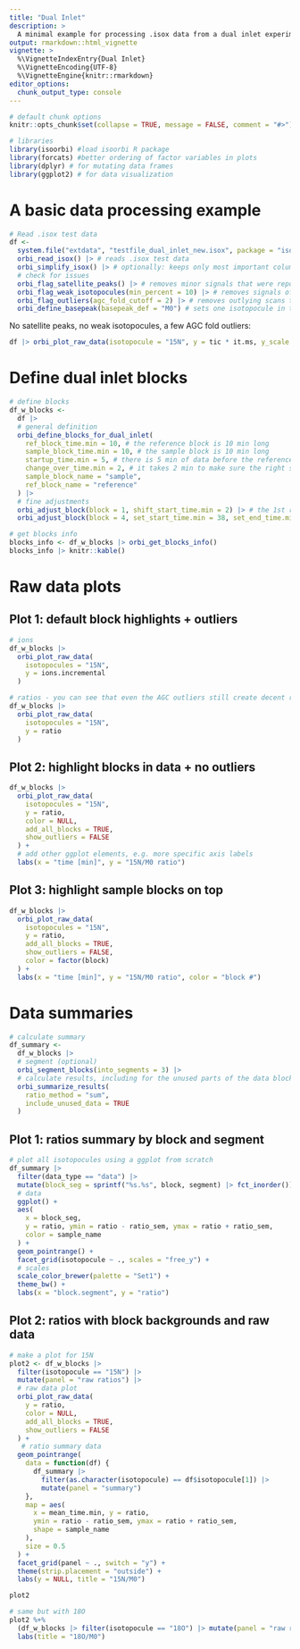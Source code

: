 ---
title: "Dual Inlet"
description: >
  A minimal example for processing .isox data from a dual inlet experiments
output: rmarkdown::html_vignette
vignette: >
  %\VignetteIndexEntry{Dual Inlet}
  %\VignetteEncoding{UTF-8}
  %\VignetteEngine{knitr::rmarkdown}
editor_options: 
  chunk_output_type: console
---


```{r, include=FALSE}
# default chunk options
knitr::opts_chunk$set(collapse = TRUE, message = FALSE, comment = "#>")
```

```{r, message=FALSE}
# libraries
library(isoorbi) #load isoorbi R package
library(forcats) #better ordering of factor variables in plots
library(dplyr) # for mutating data frames
library(ggplot2) # for data visualization
```

# A basic data processing example

```{r}
# Read .isox test data
df <- 
  system.file("extdata", "testfile_dual_inlet_new.isox", package = "isoorbi") |>
  orbi_read_isox() |> # reads .isox test data
  orbi_simplify_isox() |> # optionally: keeps only most important columns; equivalent to simplify check box in IsoX
  # check for issues
  orbi_flag_satellite_peaks() |> # removes minor signals that were reported by IsoX in the same tolerance window where the peak of interest is
  orbi_flag_weak_isotopocules(min_percent = 10) |> # removes signals of isotopocules that were not detected at least in min_percent scans
  orbi_flag_outliers(agc_fold_cutoff = 2) |> # removes outlying scans that have more than 2 times or less than 1/2 times the average number of ions in the Orbitrap analyzer; another method: agc_window (see function documentation for more details)
  orbi_define_basepeak(basepeak_def = "M0") # sets one isotopocule in the dataset as the base peak (denominator) for ratio calculation
```

No satellite peaks, no weak isotopocules, a few AGC fold outliers:

```{r, fig.width=8, fig.height=5}
df |> orbi_plot_raw_data(isotopocule = "15N", y = tic * it.ms, y_scale = "log")
```

# Define dual inlet blocks

```{r}
# define blocks
df_w_blocks <-
  df |>
  # general definition
  orbi_define_blocks_for_dual_inlet(
    ref_block_time.min = 10, # the reference block is 10 min long
    sample_block_time.min = 10, # the sample block is 10 min long
    startup_time.min = 5, # there is 5 min of data before the reference block starts, to stabilize spray conditions
    change_over_time.min = 2, # it takes 2 min to make sure the right solution is measured after switching the valve
    sample_block_name = "sample",
    ref_block_name = "reference"
  ) |> 
  # fine adjustments
  orbi_adjust_block(block = 1, shift_start_time.min = 2) |> # the 1st reference block is shorter by 2 min, cut from the start
  orbi_adjust_block(block = 4, set_start_time.min = 38, set_end_time.min = 44) # the start and end of the 2nd reference block are manually set

# get blocks info
blocks_info <- df_w_blocks |> orbi_get_blocks_info()
blocks_info |> knitr::kable()
```

# Raw data plots

## Plot 1: default block highlights + outliers

```{r, fig.width=8, fig.height=5}
# ions
df_w_blocks |> 
  orbi_plot_raw_data(
    isotopocules = "15N",
    y = ions.incremental
  )

# ratios - you can see that even the AGC outliers still create decent ratios
df_w_blocks |> 
  orbi_plot_raw_data(
    isotopocules = "15N",
    y = ratio
  )
```


## Plot 2: highlight blocks in data + no outliers

```{r, fig.width=8, fig.height=5}
df_w_blocks |> 
  orbi_plot_raw_data(
    isotopocules = "15N",
    y = ratio,
    color = NULL,
    add_all_blocks = TRUE,
    show_outliers = FALSE
  ) +
  # add other ggplot elements, e.g. more specific axis labels
  labs(x = "time [min]", y = "15N/M0 ratio")
```

## Plot 3: highlight sample blocks on top

```{r, fig.width=8, fig.height=5}
df_w_blocks |> 
  orbi_plot_raw_data(
    isotopocules = "15N",
    y = ratio,
    add_all_blocks = TRUE,
    show_outliers = FALSE,
    color = factor(block)
  ) +
  labs(x = "time [min]", y = "15N/M0 ratio", color = "block #")
```

# Data summaries

```{r}
# calculate summary
df_summary <- 
  df_w_blocks |>
  # segment (optional)
  orbi_segment_blocks(into_segments = 3) |>
  # calculate results, including for the unused parts of the data blocks
  orbi_summarize_results(
    ratio_method = "sum",
    include_unused_data = TRUE
  )
```

## Plot 1: ratios summary by block and segment

```{r, fig.width=8, fig.height=7}
# plot all isotopocules using a ggplot from scratch
df_summary |>
  filter(data_type == "data") |>
  mutate(block_seg = sprintf("%s.%s", block, segment) |> fct_inorder()) |>
  # data
  ggplot() +
  aes(
    x = block_seg,
    y = ratio, ymin = ratio - ratio_sem, ymax = ratio + ratio_sem,
    color = sample_name
  ) +
  geom_pointrange() +
  facet_grid(isotopocule ~ ., scales = "free_y") +
  # scales
  scale_color_brewer(palette = "Set1") +
  theme_bw() +
  labs(x = "block.segment", y = "ratio")
```

## Plot 2: ratios with block backgrounds and raw data

```{r, fig.width=8, fig.height=6}
# make a plot for 15N
plot2 <- df_w_blocks |>
  filter(isotopocule == "15N") |>
  mutate(panel = "raw ratios") |>
  # raw data plot
  orbi_plot_raw_data(
    y = ratio,
    color = NULL,
    add_all_blocks = TRUE,
    show_outliers = FALSE
  ) +
   # ratio summary data
  geom_pointrange(
    data = function(df) {
      df_summary |> 
        filter(as.character(isotopocule) == df$isotopocule[1]) |> 
        mutate(panel = "summary")
    },
    map = aes(
      x = mean_time.min, y = ratio, 
      ymin = ratio - ratio_sem, ymax = ratio + ratio_sem,
      shape = sample_name
    ), 
    size = 0.5
  ) +
  facet_grid(panel ~ ., switch = "y") +
  theme(strip.placement = "outside") +
  labs(y = NULL, title = "15N/M0")

plot2
```

```{r, fig.width=8, fig.height=6}
# same but with 18O
plot2 %+% 
  (df_w_blocks |> filter(isotopocule == "18O") |> mutate(panel = "raw ratios")) +
  labs(title = "18O/M0")
```



